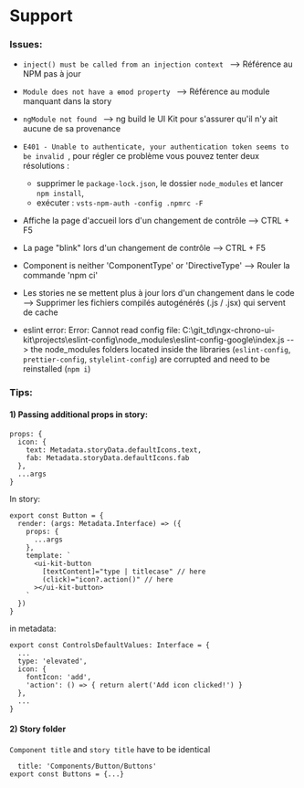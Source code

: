 
<Meta title="Pour commencer/Support" />

# Support

### Issues:
- `inject() must be called from an injection context ` --> Référence au NPM pas à jour

- `Module does not have a ɵmod property ` --> Référence au module manquant dans la story

- `ngModule not found ` --> ng build le UI Kit pour s'assurer qu'il n'y ait aucune de sa provenance

- `E401 - Unable to authenticate, your authentication token seems to be invalid `, pour régler ce problème vous pouvez tenter deux résolutions :
  - supprimer le  `package-lock.json`, le dossier  `node_modules` et lancer  `npm install`,
  - exécuter : `vsts-npm-auth -config .npmrc -F`

- Affiche la page d'accueil lors d'un changement de contrôle --> CTRL + F5

- La page "blink" lors d'un changement de contrôle --> CTRL + F5

- Component is neither 'ComponentType' or 'DirectiveType' --> Rouler la commande 'npm ci'

- Les stories ne se mettent plus à jour lors d'un changement dans le code --> Supprimer les fichiers compilés autogénérés (.js / .jsx) qui servent de cache

- eslint error: Error: Cannot read config file: C:\git_td\ngx-chrono-ui-kit\projects\eslint-config\node_modules\eslint-config-google\index.js
--> the node_modules folders located inside the libraries (`eslint-config`, `prettier-config`, `stylelint-config`) are corrupted and need to be reinstalled (`npm i`)

### Tips:

#### 1) Passing additional props in story:
```
props: {
  icon: {
    text: Metadata.storyData.defaultIcons.text,
    fab: Metadata.storyData.defaultIcons.fab
  },
  ...args
}
```



In story:
```
export const Button = {
  render: (args: Metadata.Interface) => ({
    props: {
      ...args
    },
    template: `
      <ui-kit-button
        [textContent]="type | titlecase" // here
        (click)="icon?.action()" // here
      ></ui-kit-button>
    `
  })
}
```

in metadata:
```
export const ControlsDefaultValues: Interface = {
  ...
  type: 'elevated',
  icon: {
    fontIcon: 'add',
    'action': () => { return alert('Add icon clicked!') }
  },
  ...
}
```

#### 2) Story folder

`Component title` and `story title` have to be identical

```
  title: 'Components/Button/Buttons'
export const Buttons = {...}
```
